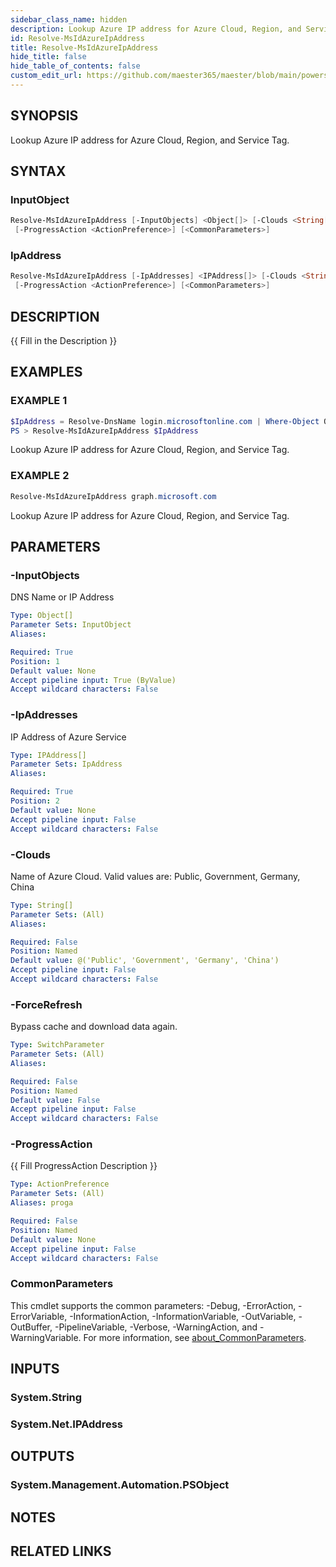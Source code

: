 ```yaml
---
sidebar_class_name: hidden
description: Lookup Azure IP address for Azure Cloud, Region, and Service Tag.
id: Resolve-MsIdAzureIpAddress
title: Resolve-MsIdAzureIpAddress
hide_title: false
hide_table_of_contents: false
custom_edit_url: https://github.com/maester365/maester/blob/main/powershell/public/Resolve-MsIdAzureIpAddress.ps1
---
```


## SYNOPSIS

Lookup Azure IP address for Azure Cloud, Region, and Service Tag.

## SYNTAX

### InputObject

```powershell
Resolve-MsIdAzureIpAddress [-InputObjects] <Object[]> [-Clouds <String[]>] [-ForceRefresh]
 [-ProgressAction <ActionPreference>] [<CommonParameters>]
```

### IpAddress

```powershell
Resolve-MsIdAzureIpAddress [-IpAddresses] <IPAddress[]> [-Clouds <String[]>] [-ForceRefresh]
 [-ProgressAction <ActionPreference>] [<CommonParameters>]
```

## DESCRIPTION

\{\{ Fill in the Description \}\}

## EXAMPLES

### EXAMPLE 1

```powershell
$IpAddress = Resolve-DnsName login.microsoftonline.com | Where-Object QueryType -eq A | Select-Object -First 1 -ExpandProperty IPAddress
PS > Resolve-MsIdAzureIpAddress $IpAddress
```

Lookup Azure IP address for Azure Cloud, Region, and Service Tag.

### EXAMPLE 2

```powershell
Resolve-MsIdAzureIpAddress graph.microsoft.com
```

Lookup Azure IP address for Azure Cloud, Region, and Service Tag.

## PARAMETERS

### -InputObjects

DNS Name or IP Address

```yaml
Type: Object[]
Parameter Sets: InputObject
Aliases:

Required: True
Position: 1
Default value: None
Accept pipeline input: True (ByValue)
Accept wildcard characters: False
```

### -IpAddresses

IP Address of Azure Service

```yaml
Type: IPAddress[]
Parameter Sets: IpAddress
Aliases:

Required: True
Position: 2
Default value: None
Accept pipeline input: False
Accept wildcard characters: False
```

### -Clouds

Name of Azure Cloud.
Valid values are: Public, Government, Germany, China

```yaml
Type: String[]
Parameter Sets: (All)
Aliases:

Required: False
Position: Named
Default value: @('Public', 'Government', 'Germany', 'China')
Accept pipeline input: False
Accept wildcard characters: False
```

### -ForceRefresh

Bypass cache and download data again.

```yaml
Type: SwitchParameter
Parameter Sets: (All)
Aliases:

Required: False
Position: Named
Default value: False
Accept pipeline input: False
Accept wildcard characters: False
```

### -ProgressAction

\{\{ Fill ProgressAction Description \}\}

```yaml
Type: ActionPreference
Parameter Sets: (All)
Aliases: proga

Required: False
Position: Named
Default value: None
Accept pipeline input: False
Accept wildcard characters: False
```

### CommonParameters

This cmdlet supports the common parameters: -Debug, -ErrorAction, -ErrorVariable, -InformationAction, -InformationVariable, -OutVariable, -OutBuffer, -PipelineVariable, -Verbose, -WarningAction, and -WarningVariable. For more information, see [about_CommonParameters](http://go.microsoft.com/fwlink/?LinkID=113216).

## INPUTS

### System.String

### System.Net.IPAddress
## OUTPUTS

### System.Management.Automation.PSObject

## NOTES

## RELATED LINKS
